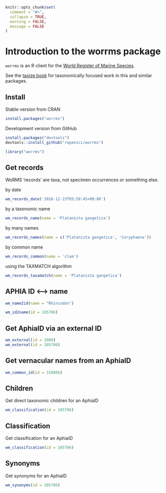 <!--
%\VignetteEngine{knitr::knitr}
%\VignetteIndexEntry{Introduction to the worrms package}
%\VignetteEncoding{UTF-8}
-->

```r
knitr::opts_chunk$set(
  comment = "#>",
  collapse = TRUE,
  warning = FALSE,
  message = FALSE
)
```

Introduction to the worrms package
==================================

`worrms` is an R client for the [World Register of Marine Species](http://www.marinespecies.org/).

See the [taxize book](https://ropensci.github.io/taxize-book/) for taxonomically focused work
in this and similar packages.

## Install

Stable version from CRAN

```r
install.packages("worrms")
```

Development version from GitHub

```r
install.packages("devtools")
devtools::install_github("ropensci/worrms")
```

```r
library("worrms")
```

## Get records

WoRMS 'records' are taxa, not specimen occurrences or something else.

by date

```r
wm_records_date('2016-12-23T05:59:45+00:00')
```

by a taxonomic name

```r
wm_records_name(name = 'Platanista gangetica')
```

by many names

```r
wm_records_names(name = c('Platanista gangetica', 'Coryphaena'))
```

by common name

```r
wm_records_common(name = 'clam')
```

using the TAXMATCH algorithm

```r
wm_records_taxamatch(name = 'Platanista gangetica')
```

## APHIA ID <--> name

```r
wm_name2id(name = "Rhincodon")
```

```r
wm_id2name(id = 105706)
```

## Get AphiaID via an external ID

```r
wm_external(id = 1080)
wm_external(id = 105706)
```

## Get vernacular names from an AphiaID

```r
wm_common_id(id = 156806)
```

## Children

Get direct taxonomic children for an AphiaID

```r
wm_classification(id = 105706)
```

## Classification

Get classification for an AphiaID

```r
wm_classification(id = 105706)
```

## Synonyms

Get synonyms for an AphiaID

```r
wm_synonyms(id = 105706)
```

